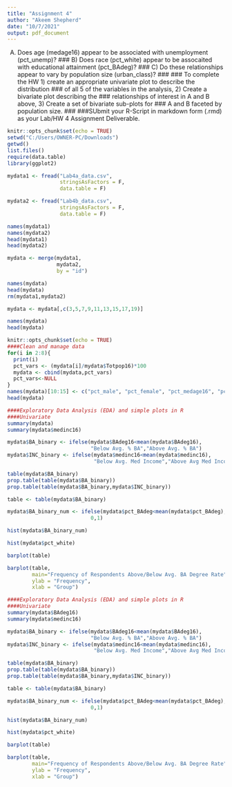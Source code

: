 ---
title: "Assignment 4"
author: "Akeem Shepherd"
date: "10/7/2021"
output: pdf_document
---
 A) Does age (medage16) appear to be associated with unemployment (pct_unemp)?
### B) Does race (pct_white) appear to be assocaited with educational attainment (pct_BAdeg)?
### C) Do these relationships appear to vary by population size (urban_class)?
### 
### To complete the HW 1) create an appropriate univariate plot to describe the distribution
### of all 5 of the variables in the analysis, 2) Create a bivariate plot describing the
### relationships of interest in A and B above, 3) Create a set of bivariate sub-plots for 
### A and B faceted by population size.
###
###SUbmit your R-Script in markdown form (.rmd) as your Lab/HW 4 Assignment Deliverable.
```{r setup, include=FALSE}
knitr::opts_chunk$set(echo = TRUE)
setwd("C:/Users/OWNER-PC/Downloads")
getwd()
list.files()
require(data.table)
library(ggplot2)

mydata1 <- fread("Lab4a_data.csv", 
                 stringsAsFactors = F, 
                 data.table = F)

mydata2 <- fread("Lab4b_data.csv", 
                 stringsAsFactors = F, 
                 data.table = F)

names(mydata1)
names(mydata2)
head(mydata1)
head(mydata2)

mydata <- merge(mydata1,
                mydata2, 
                by = "id")

names(mydata)
head(mydata)
rm(mydata1,mydata2)

mydata <- mydata[,c(3,5,7,9,11,13,15,17,19)]

names(mydata)
head(mydata)

```
```{r setup, include=FALSE}
knitr::opts_chunk$set(echo = TRUE)
####Clean and manage data
for(i in 2:8){
  print(i)
  pct_vars <- (mydata[i]/mydata$Totpop16)*100
  mydata <- cbind(mydata,pct_vars)
  pct_vars<-NULL
}
names(mydata)[10:15] <- c("pct_male", "pct_female", "pct_medage16", "pct_white","pct_black","pct_BAdeg","pct_unemp")
head(mydata)

```


```{r, EDA}
####Exploratory Data Analysis (EDA) and simple plots in R
####Univariate
summary(mydata)
summary(mydata$medinc16)

mydata$BA_binary <- ifelse(mydata$BAdeg16<mean(mydata$BAdeg16),
                           "Below Avg. % BA","Above Avg. % BA")
mydata$INC_binary <- ifelse(mydata$medinc16<mean(mydata$medinc16),
                            "Below Avg. Med Income","Above Avg Med Income")

table(mydata$BA_binary)
prop.table(table(mydata$BA_binary))
prop.table(table(mydata$BA_binary,mydata$INC_binary))

table <- table(mydata$BA_binary)

mydata$BA_binary_num <- ifelse(mydata$pct_BAdeg<mean(mydata$pct_BAdeg),
                           0,1)

hist(mydata$BA_binary_num)

hist(mydata$pct_white)

barplot(table)

barplot(table, 
        main="Frequency of Respondents Above/Below Avg. BA Degree Rate",
        ylab = "Frequency", 
        xlab = "Group")


```

```{r, EDA}
####Exploratory Data Analysis (EDA) and simple plots in R
####Univariate
summary(mydata$BAdeg16)
summary(mydata$medinc16)

mydata$BA_binary <- ifelse(mydata$BAdeg16<mean(mydata$BAdeg16),
                           "Below Avg. % BA","Above Avg. % BA")
mydata$INC_binary <- ifelse(mydata$medinc16<mean(mydata$medinc16),
                            "Below Avg. Med Income","Above Avg Med Income")

table(mydata$BA_binary)
prop.table(table(mydata$BA_binary))
prop.table(table(mydata$BA_binary,mydata$INC_binary))

table <- table(mydata$BA_binary)

mydata$BA_binary_num <- ifelse(mydata$pct_BAdeg<mean(mydata$pct_BAdeg),
                           0,1)

hist(mydata$BA_binary_num)

hist(mydata$pct_white)

barplot(table)

barplot(table, 
        main="Frequency of Respondents Above/Below Avg. BA Degree Rate",
        ylab = "Frequency", 
        xlab = "Group")
```
